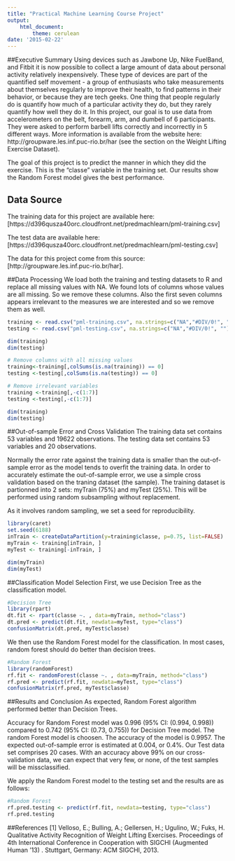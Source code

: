 ```yaml
---
title: "Practical Machine Learning Course Project"
output: 
    html_document:
        theme: cerulean
date: '2015-02-22'
---
```


##Executive Summary
Using devices such as Jawbone Up, Nike FuelBand, and Fitbit it is now possible to collect a large amount of data about personal activity relatively inexpensively. These type of devices are part of the quantified self movement - a group of enthusiasts who take measurements about themselves regularly to improve their health, to find patterns in their behavior, or because they are tech geeks. One thing that people regularly do is quantify how much of a particular activity they do, but they rarely quantify how well they do it. In this project, our goal is to use data from accelerometers on the belt, forearm, arm, and dumbell of 6 participants. They were asked to perform barbell lifts correctly and incorrectly in 5 different ways. More information is available from the website here: http://groupware.les.inf.puc-rio.br/har (see the section on the Weight Lifting Exercise Dataset).

The goal of this project is to predict the manner in which they did the exercise. This is the "classe" variable in the training set. Our results show the Random Forest model gives the best performance.

## Data Source
The training data for this project are available here: [https://d396qusza40orc.cloudfront.net/predmachlearn/pml-training.csv]

The test data are available here: [https://d396qusza40orc.cloudfront.net/predmachlearn/pml-testing.csv]

The data for this project come from this source: [http://groupware.les.inf.puc-rio.br/har].

##Data Processing
We load both the training and testing datasets to R and replace all missing values with NA. We found lots of columns whose values are all missing. So we remove these columns. Also the first seven columns appears irrelevant to the measures we are interested and so we remove them as well.

```r
training <- read.csv("pml-training.csv", na.strings=c("NA","#DIV/0!", ""))
testing <- read.csv("pml-testing.csv", na.strings=c("NA","#DIV/0!", ""))

dim(training)
dim(testing)

# Remove columns with all missing values
training<-training[,colSums(is.na(training)) == 0]
testing <-testing[,colSums(is.na(testing)) == 0]

# Remove irrelevant variables
training <-training[,-c(1:7)]
testing <-testing[,-c(1:7)]

dim(training)
dim(testing)
```

##Out-of-sample Error and Cross Validation
The training data set contains 53 variables and 19622 observations.
The testing data set contains 53 variables and 20 observations.

Normally the error rate against the training data is smaller than the out-of-sample error as the model tends to overfit the training data. In order to accurately estimate the out-of-sample error, we use a simple cross validation based on the traning dataset (the sample). The training dataset is partionned into 2 sets: myTrain (75%) and myTest (25%). This will be performed using random subsampling without replacement.

As it involves random sampling, we set a seed for reproducibility.

```r
library(caret)
set.seed(6188)
inTrain <- createDataPartition(y=training$classe, p=0.75, list=FALSE)
myTrain <- training[inTrain, ]
myTest <- training[-inTrain, ]

dim(myTrain)
dim(myTest)
```

##Classification Model Selection
First, we use Decision Tree as the classification model.

```r
#Decision Tree
library(rpart)
dt.fit <- rpart(classe ~. , data=myTrain, method="class")
dt.pred <- predict(dt.fit, newdata=myTest, type="class")
confusionMatrix(dt.pred, myTest$classe)
```

We then use the Random Forest model for the classification. In most cases, random forest should do better than decision trees.

```r
#Random Forest
library(randomForest)
rf.fit <- randomForest(classe ~. , data=myTrain, method="class")
rf.pred <- predict(rf.fit, newdata=myTest, type="class")
confusionMatrix(rf.pred, myTest$classe)
```

##Results and Conclusion
As expected, Random Forest algorithm performed better than Decision Trees.

Accuracy for Random Forest model was 0.996 (95% CI: (0.994, 0.998)) compared to 0.742 (95% CI: (0.73, 0.755)) for Decision Tree model. The random Forest model is choosen. The accuracy of the model is 0.9957. The expected out-of-sample error is estimated at 0.004, or 0.4%. Our Test data set comprises 20 cases. With an accuracy above 99% on our cross-validation data, we can expect that very few, or none, of the test samples will be missclassified.

We apply the Random Forest model to the testing set and the results are as follows:

```r
#Random Forest
rf.pred.testing <- predict(rf.fit, newdata=testing, type="class")
rf.pred.testing
```

##References
[1] Velloso, E.; Bulling, A.; Gellersen, H.; Ugulino, W.; Fuks, H. Qualitative Activity Recognition of Weight Lifting Exercises. Proceedings of 4th International Conference in Cooperation with SIGCHI (Augmented Human '13) . Stuttgart, Germany: ACM SIGCHI, 2013.

